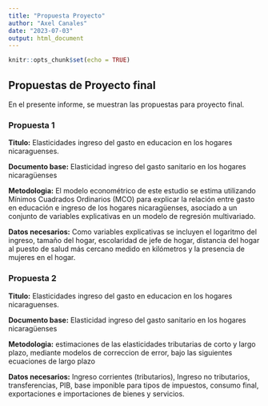 ```yaml
---
title: "Propuesta Proyecto"
author: "Axel Canales"
date: "2023-07-03"
output: html_document
---
```


```r
knitr::opts_chunk$set(echo = TRUE)
```

## Propuestas de Proyecto final

En el presente informe, se muestran las propuestas para proyecto final. 

### Propuesta 1

**Titulo:** Elasticidades ingreso del gasto en educacion en los hogares nicaraguenses.

**Documento base:** Elasticidad ingreso del gasto sanitario en los hogares nicaragüenses

**Metodologia:** El modelo econométrico de este estudio se estima utilizando Mínimos Cuadrados Ordinarios (MCO) para explicar la relación entre gasto en educación
e ingreso de los hogares nicaragüenses, asociado a un conjunto de variables explicativas en un modelo de regresión multivariado.

**Datos necesarios:** Como variables explicativas se incluyen el logaritmo del ingreso, tamaño
del hogar, escolaridad de jefe de hogar, distancia del hogar al puesto de
salud más cercano medido en kilómetros y la presencia de mujeres en el
hogar. 

### Propuesta 2

**Titulo:** Elasticidades ingreso del gasto en educacion en los hogares nicaraguenses.

**Documento base:** Elasticidad ingreso del gasto sanitario en los hogares nicaragüenses


**Metodologia:** estimaciones de las elasticidades tributarias de corto y largo plazo, mediante modelos de correccion de error, bajo las siguientes ecuaciones de
largo plazo

**Datos necesarios:** Ingreso corrientes (tributarios), Ingreso no tributarios, transferencias, PIB, base imponible para tipos de impuestos, consumo final, exportaciones e importaciones de bienes y servicios. 

